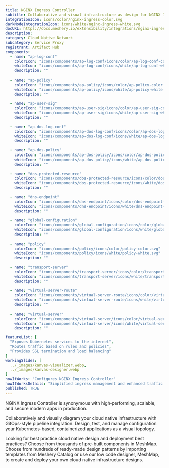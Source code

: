 ```yaml
---
title: NGINX Ingress Controller
subtitle: Collaborative and visual infrastructure as design for NGINX Ingress Controller
integrationIcon: icons/color/nginx-ingress-color.svg
darkModeIntegrationIcon: icons/white/nginx-ingress-white.svg
docURL: https://docs.meshery.io/extensibility/integrations/nginx-ingress
description: 
category: Cloud Native Network
subcategory: Service Proxy
registrant: Artifact Hub
components:
  - name: "ap-log-conf"
    colorIcon: "icons/components/ap-log-conf/icons/color/ap-log-conf-color.svg"
    whiteIcon: "icons/components/ap-log-conf/icons/white/ap-log-conf-white.svg"
    description: ""
    
  - name: "ap-policy"
    colorIcon: "icons/components/ap-policy/icons/color/ap-policy-color.svg"
    whiteIcon: "icons/components/ap-policy/icons/white/ap-policy-white.svg"
    description: ""
    
  - name: "ap-user-sig"
    colorIcon: "icons/components/ap-user-sig/icons/color/ap-user-sig-color.svg"
    whiteIcon: "icons/components/ap-user-sig/icons/white/ap-user-sig-white.svg"
    description: ""
    
  - name: "ap-dos-log-conf"
    colorIcon: "icons/components/ap-dos-log-conf/icons/color/ap-dos-log-conf-color.svg"
    whiteIcon: "icons/components/ap-dos-log-conf/icons/white/ap-dos-log-conf-white.svg"
    description: ""
    
  - name: "ap-dos-policy"
    colorIcon: "icons/components/ap-dos-policy/icons/color/ap-dos-policy-color.svg"
    whiteIcon: "icons/components/ap-dos-policy/icons/white/ap-dos-policy-white.svg"
    description: ""
    
  - name: "dos-protected-resource"
    colorIcon: "icons/components/dos-protected-resource/icons/color/dos-protected-resource-color.svg"
    whiteIcon: "icons/components/dos-protected-resource/icons/white/dos-protected-resource-white.svg"
    description: ""
    
  - name: "dns-endpoint"
    colorIcon: "icons/components/dns-endpoint/icons/color/dns-endpoint-color.svg"
    whiteIcon: "icons/components/dns-endpoint/icons/white/dns-endpoint-white.svg"
    description: ""
    
  - name: "global-configuration"
    colorIcon: "icons/components/global-configuration/icons/color/global-configuration-color.svg"
    whiteIcon: "icons/components/global-configuration/icons/white/global-configuration-white.svg"
    description: ""
    
  - name: "policy"
    colorIcon: "icons/components/policy/icons/color/policy-color.svg"
    whiteIcon: "icons/components/policy/icons/white/policy-white.svg"
    description: ""
    
  - name: "transport-server"
    colorIcon: "icons/components/transport-server/icons/color/transport-server-color.svg"
    whiteIcon: "icons/components/transport-server/icons/white/transport-server-white.svg"
    description: ""
    
  - name: "virtual-server-route"
    colorIcon: "icons/components/virtual-server-route/icons/color/virtual-server-route-color.svg"
    whiteIcon: "icons/components/virtual-server-route/icons/white/virtual-server-route-white.svg"
    description: ""
    
  - name: "virtual-server"
    colorIcon: "icons/components/virtual-server/icons/color/virtual-server-color.svg"
    whiteIcon: "icons/components/virtual-server/icons/white/virtual-server-white.svg"
    description: ""

featureList: [
  "Exposes Kubernetes services to the internet",
  "Routes traffic based on rules and policies",
  "Provides SSL termination and load balancing"
]
workingSlides: [
  ../_images/kanvas-visualizer.webp,
  ../_images/kanvas-designer.webp
]
howItWorks: "Configures NGINX Ingress Controller"
howItWorksDetails: "Simplified ingress management and enhanced traffic routing in Kubernetes"
published: TRUE
---
```

<p>
NGINX Ingress Controller is synonymous with high‑performing, scalable, and secure modern apps in production.
</p>
<p>
    Collaboratively and visually diagram your cloud native infrastructure with GitOps-style pipeline integration. Design, test, and manage configuration your Kubernetes-based, containerized applications as a visual topology.
</p>
<p>
    Looking for best practice cloud native design and deployment best practices? Choose from thousands of pre-built components in MeshMap. Choose from hundreds of ready-made design patterns by importing templates from Meshery Catalog or use our low code designer, MeshMap, to create and deploy your own cloud native infrastructure designs.
</p>
